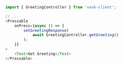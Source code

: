 ```ts
import { GreetingController } from 'vovk-client';

// ...
<Pressable
    onPress={async () => {
        setGreetingResponse(
            await GreetingController.getGreeting()
        );
    }}
>
    <Text>Get Greeting</Text>
</Pressable>
```
